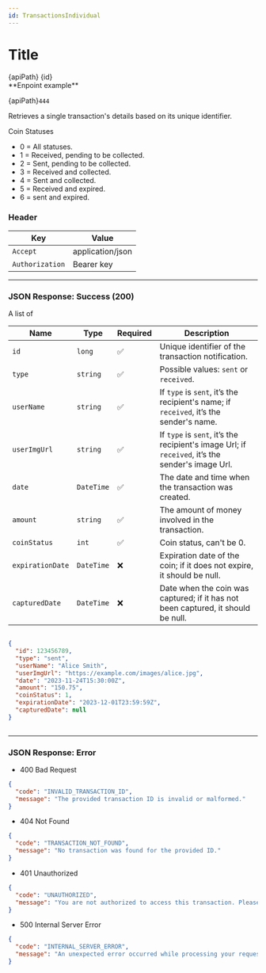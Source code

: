 ```yaml
---
id: TransactionsIndividual
---
```







# Title 


<div className="highlight-box">
  <HttpMethodTag method={method} /> {apiPath} {id}
</div>



<div className="examples-style">  
 **Enpoint example**

  {apiPath}`444`

</div>

Retrieves a single transaction's details based on its unique identifier.

Coin Statuses

- 0 = All statuses.
- 1 = Received, pending to be collected.
- 2 = Sent, pending to be collected.
- 3 = Received and collected.
- 4 = Sent and collected.
- 5 = Received and expired.
- 6 = sent and expired.



### Header

| Key      | Value     |
|-------------|----------|
| `Accept` | application/json |
| `Authorization` | Bearer key|



---

### JSON Response: Success (200)

<div className="table-title">
  A list of
</div>

| Name                  | Type       |Required           |   Description                                                                                  |
|-----------------------|------------|-------------------|-----------------------------------------------------------------------------------------------|
| `id`                  | `long`     |:white_check_mark: | Unique identifier of the transaction notification.                                           |
| `type`                | `string`   |:white_check_mark: | Possible values: `sent` or `received`.                                                      |
| `userName`            | `string`   |:white_check_mark: | If `type` is `sent`, it’s the recipient's name; if `received`, it’s the sender's name.       |
| `userImgUrl`          | `string`   |:white_check_mark: | If `type` is `sent`, it’s the recipient's image Url; if `received`, it’s the sender's image Url.       |
| `date`                | `DateTime` |:white_check_mark: | The date and time when the transaction was created.                                          |
| `amount`              | `string`   |:white_check_mark: | The amount of money involved in the transaction.                                             |
| `coinStatus`          | `int`      |:white_check_mark: | Coin status, can't be 0.                                            |
| `expirationDate`      | `DateTime` |:x:                | Expiration date of the coin; if it does not expire, it should be null.  |
| `capturedDate`        | `DateTime` |:x:                | Date when the coin was captured; if it has not been captured, it should be null.  |

```JSON

{
  "id": 123456789,
  "type": "sent",
  "userName": "Alice Smith",
  "userImgUrl": "https://example.com/images/alice.jpg",
  "date": "2023-11-24T15:30:00Z",
  "amount": "150.75",
  "coinStatus": 1,
  "expirationDate": "2023-12-01T23:59:59Z",
  "capturedDate": null
}
 
```




---
### JSON Response: Error


- 400 Bad Request
```JSON
{
  "code": "INVALID_TRANSACTION_ID",
  "message": "The provided transaction ID is invalid or malformed."
}
```

- 404 Not Found
```JSON
{
  "code": "TRANSACTION_NOT_FOUND",
  "message": "No transaction was found for the provided ID."
}

```

- 401 Unauthorized
```JSON
{
  "code": "UNAUTHORIZED",
  "message": "You are not authorized to access this transaction. Please provide valid authentication."
}

```

- 500 Internal Server Error
```JSON
{
  "code": "INTERNAL_SERVER_ERROR",
  "message": "An unexpected error occurred while processing your request. Please try again later."
}

```


